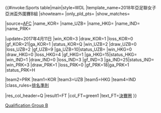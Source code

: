 {{#invoke:Sports table|main|style=WDL
|template_name=2018年亞足聯女子亞洲盃外圍賽B組
|showteam={{{showteam}}} |only_pld_pts={{{only_pld_pts}}} |show_matches={{{show_matches}}}

|source=[http://www.the-afc.com/afcasfeeds?view=standings&id=431&tMode=C&noMenu=yes AFC]
|name_KOR='''{{fbw|KOR}}'''
|name_UZB={{fbw|UZB}}
|name_HKG={{fbw|HKG}}
|name_IND={{fbw|IND}}
|name_PRK={{fbw|PRK}}

<!--UPDATE standings below (including date)-->
|update=2017年4月11日
|win_KOR=3 |draw_KOR=1 |loss_KOR=0 |gf_KOR=21|ga_KOR=1 |status_KOR=Q
|win_UZB=2 |draw_UZB=0 |loss_UZB=2 |gf_UZB=9 |ga_UZB=10|status_UZB=
|win_HKG=0 |draw_HKG=0 |loss_HKG=4 |gf_HKG=1 |ga_HKG=15|status_HKG=
|win_IND=1 |draw_IND=0 |loss_IND=3 |gf_IND=3 |ga_IND=25|status_IND=
|win_PRK=3 |draw_PRK=1 |loss_PRK=0 |gf_PRK=18|ga_PRK=1 |status_PRK=H

<!--UPDATE positions below (check tiebreakers)-->
|team2=PRK |team1=KOR |team3=UZB |team5=HKG |team4=IND
|class_rules=[[2018年亞足聯女子亞洲盃外圍賽#排名準則|排名準則]]

|res_col_header=Q
|result1=FT
|col_FT=green1 |text_FT=[[2018年亞足聯女子亞洲盃|決賽圈]]
}}<noinclude>
{{2018 AFC Women's Asian Cup qualification|Group=all}}
{{FIFA Women's World Cup 2019 Qualification}}
{{template doc}}
[[Category:2018 AFC Women's Asian Cup templates|Qualification Group B]]
</noinclude>